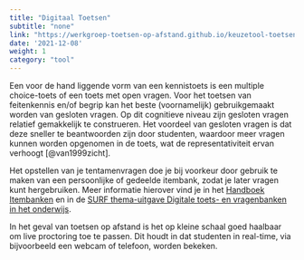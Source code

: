 ```yaml
---
title: "Digitaal Toetsen"
subtitle: "none"
link: "https://werkgroep-toetsen-op-afstand.github.io/keuzetool-toetsen/methods/digital_assessment/"
date: '2021-12-08'
weight: 1
category: "tool"
---
```


Een voor de hand liggende vorm van een kennistoets is een multiple choice-toets of een toets met open vragen. Voor het toetsen van feitenkennis en/of begrip kan het beste (voornamelijk) gebruikgemaakt worden van gesloten vragen. Op dit cognitieve niveau zijn gesloten vragen relatief gemakkelijk te construeren. Het voordeel van gesloten vragen is dat deze sneller te beantwoorden zijn door studenten, waardoor meer vragen kunnen worden opgenomen in de toets, wat de representativiteit ervan verhoogt [@van1999zicht].

Het opstellen van je tentamenvragen doe je bij voorkeur door gebruik te maken van een persoonlijke of gedeelde itembank, zodat je later vragen kunt hergebruiken. Meer informatie hierover vind je in het [Handboek Itembanken](https://werkgroep-toetsen-op-afstand.github.io/Handboek-Itembanken/) en in de [SURF thema-uitgave Digitale toets- en vragenbanken in het onderwijs](https://www.surf.nl/files/2019-02/thema-uitgave-itembanken_-webversie_def.pdf). 

In het geval van toetsen op afstand is het op kleine schaal goed haalbaar om live proctoring toe te passen. Dit houdt in dat studenten in real-time, via bijvoorbeeld een webcam of telefoon, worden bekeken. 